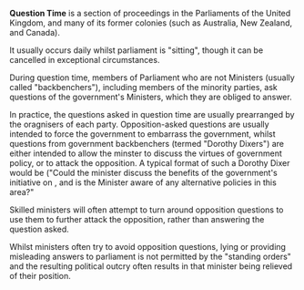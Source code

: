 '''Question Time''' is a section of proceedings in the Parliaments of the United Kingdom, and many of its former colonies (such as Australia, New Zealand, and Canada).

It usually occurs daily whilst parliament is "sitting", though it can be cancelled in exceptional circumstances.

During question time, members of Parliament who are not Ministers (usually called "backbenchers"), including members of the minority parties, ask questions of the government's Ministers, which they are obliged to answer.

In practice, the questions asked in question time are usually prearranged by the oragnisers of each party.  Opposition-asked questions are usually intended to force the government to embarrass the government, whilst questions from government backbenchers (termed "Dorothy Dixers") are either intended to allow the minster to discuss the virtues of government policy, or to attack the opposition.  A typical format of such a Dorothy Dixer would be ("Could the minister discuss the benefits of the government's initiative on <issue>, and is the Minister aware of any alternative policies in this area?"  

Skilled ministers will often attempt to turn around opposition questions to use them to further attack the opposition, rather than answering the question asked.

Whilst ministers often try to avoid opposition questions, lying or providing misleading answers to parliament is not permitted by the "standing orders" and the resulting political outcry often results in that minister being relieved of their position.